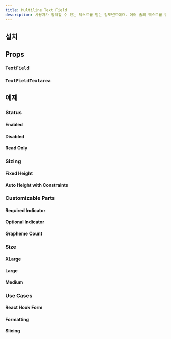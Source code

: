 ```yaml
---
title: Multiline Text Field
description: 사용자가 입력할 수 있는 텍스트를 받는 컴포넌트에요. 여러 줄의 텍스트를 입력할 수 있고 높이가 자동으로 조절돼요.
---
```


<ComponentExample name="multiline-text-field-preview" />

## 설치

<Installation name="text-field" />

## Props

### `TextField`

<ReactTypeTable path="./registry/ui/text-field.tsx" name="TextFieldProps" />

### `TextFieldTextarea`

<ReactTypeTable path="./registry/ui/text-field.tsx" name="TextFieldTextareaProps" />

## 예제

### Status

#### Enabled

<ComponentExample name="multiline-text-field-enabled" />

#### Disabled

<ComponentExample name="multiline-text-field-disabled" />

#### Read Only

<ComponentExample name="multiline-text-field-read-only" />

### Sizing

#### Fixed Height

<ComponentExample name="multiline-text-field-fixed-height" />

#### Auto Height with Constraints

<ComponentExample name="multiline-text-field-constraints" />

### Customizable Parts

#### Required Indicator

<ComponentExample name="multiline-text-field-required" />

#### Optional Indicator

<ComponentExample name="multiline-text-field-optional" />

#### Grapheme Count

<ComponentExample name="multiline-text-field-grapheme-count" />

### Size

#### XLarge

<ComponentExample name="multiline-text-field-xlarge" />

#### Large

<ComponentExample name="multiline-text-field-large" />

#### Medium

<ComponentExample name="multiline-text-field-medium" />

### Use Cases

#### React Hook Form

<ComponentExample name="multiline-text-field-react-hook-form" />

#### Formatting

<ComponentExample name="multiline-text-field-formatting" />

#### Slicing

<ComponentExample name="multiline-text-field-slicing" />
